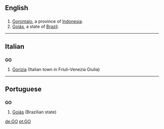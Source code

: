 ==English==
==={{abbreviation}}===
{{infl|en|abbreviation}}
#[[Gorontalo]], a province of [[Indonesia]].
#[[Goiás]], a state of [[Brazil]].
----

==Italian==

==={{abbreviation}}===
'''GO'''

# [[Gorizia]] (Italian town in Friuli-Venezia Giulia)

----

==Portuguese==

==={{abbreviation}}===
'''GO'''

# [[Goiás]] (Brazilian state)

[[de:GO]]
[[pt:GO]]